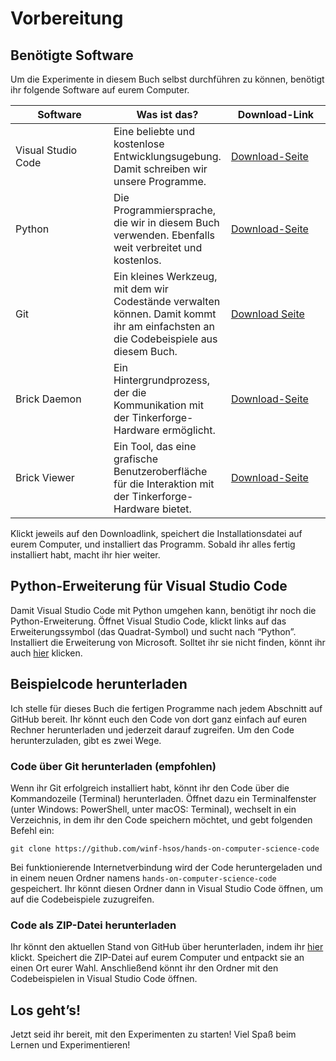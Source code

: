 # Vorbereitung {.unnumbered}

## Benötigte Software {.unnumbered}

Um die Experimente in diesem Buch selbst durchführen zu können, benötigt ihr folgende Software auf eurem Computer.

| Software | Was ist das? | Download-Link |
|------------------------|------------------------|------------------------|
| Visual Studio Code | Eine beliebte und kostenlose Entwicklungsugebung. Damit schreiben wir unsere Programme. | [Download-Seite](https://code.visualstudio.com/) |
| Python | Die Programmiersprache, die wir in diesem Buch verwenden. Ebenfalls weit verbreitet und kostenlos. | [Download-Seite](https://www.python.org/downloads/) |
| Git | Ein kleines Werkzeug, mit dem wir Codestände verwalten können. Damit kommt ihr am einfachsten an die Codebeispiele aus diesem Buch. | [Download Seite](https://git-scm.com/downloads) |
| Brick Daemon | Ein Hintergrundprozess, der die Kommunikation mit der Tinkerforge-Hardware ermöglicht. | [Download-Seite](https://www.tinkerforge.com/en/doc/Software/Brickd.html) |
| Brick Viewer | Ein Tool, das eine grafische Benutzeroberfläche für die Interaktion mit der Tinkerforge-Hardware bietet. | [Download-Seite](https://www.tinkerforge.com/en/doc/Software/BrickViewer.html) |

Klickt jeweils auf den Downloadlink, speichert die Installationsdatei auf eurem Computer, und installiert das Programm. Sobald ihr alles fertig installiert habt, macht ihr hier weiter.

## Python-Erweiterung für Visual Studio Code {.unnumbered}

Damit Visual Studio Code mit Python umgehen kann, benötigt ihr noch die Python-Erweiterung. Öffnet Visual Studio Code, klickt links auf das Erweiterungssymbol (das Quadrat-Symbol) und sucht nach "Python". Installiert die Erweiterung von Microsoft. Solltet ihr sie nicht finden, könnt ihr auch [hier](https://marketplace.visualstudio.com/items?itemName=ms-python.python) klicken.

## Beispielcode herunterladen {.unnumbered}

Ich stelle für dieses Buch die fertigen Programme nach jedem Abschnitt auf GitHub bereit. Ihr könnt euch den Code von dort ganz einfach auf euren Rechner herunterladen und jederzeit darauf zugreifen. Um den Code herunterzuladen, gibt es zwei Wege.

### Code über Git herunterladen (empfohlen) {.unnumbered}

Wenn ihr Git erfolgreich installiert habt, könnt ihr den Code über die Kommandozeile (Terminal) herunterladen. Öffnet dazu ein Terminalfenster (unter Windows: PowerShell, unter macOS: Terminal), wechselt in ein Verzeichnis, in dem ihr den Code speichern möchtet, und gebt folgenden Befehl ein:

```         
git clone https://github.com/winf-hsos/hands-on-computer-science-code
```

Bei funktionierende Internetverbindung wird der Code heruntergeladen und in einem neuen Ordner namens `hands-on-computer-science-code` gespeichert. Ihr könnt diesen Ordner dann in Visual Studio Code öffnen, um auf die Codebeispiele zuzugreifen.

### Code als ZIP-Datei herunterladen {.unnumbered}

Ihr könnt den aktuellen Stand von GitHub über herunterladen, indem ihr [hier](https://github.com/winf-hsos/hands-on-computer-science-code/archive/refs/heads/main.zip) klickt. Speichert die ZIP-Datei auf eurem Computer und entpackt sie an einen Ort eurer Wahl. Anschließend könnt ihr den Ordner mit den Codebeispielen in Visual Studio Code öffnen.

## Los geht's! {.unnumbered}

Jetzt seid ihr bereit, mit den Experimenten zu starten! Viel Spaß beim Lernen und Experimentieren!